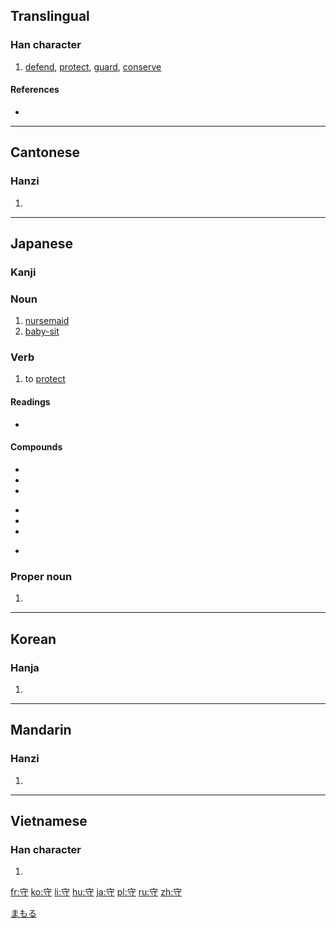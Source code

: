 ==Translingual==

===Han character===
{{Han char|rn=40|rad=宀|as=03|sn=6|four=3034<sub>2</sub>|canj=十木戈 (JDI)|ids=⿱[[宀]][[寸]]}}

# [[defend]], [[protect]], [[guard]], [[conserve]]

====References====
* {{Han ref|kx=0282.050|dkj=07071|dj=0552.040|hdz=20912.030|uh=5B88|ud=23432|bh=A675|bd=42613}}

----

==Cantonese==

===Hanzi===
{{yue-hanzi|jyut=|y=sau2}}

# {{defn|lang=yue|sort=宀03}}

----

==Japanese==

===Kanji===
{{ja-kanji|grade=3|rs=宀03}}

===Noun===
{{ja-noun|k|hira=もり|rom=mori}}

# [[nursemaid]]
# [[baby-sit]]

===Verb===
{{ja-verb|k|hira=まもる|rom=mamoru}}

# to [[protect]]

====Readings====
* {{ja-readings|on=[[しゅ]] (shu), [[す]] (su)|kun=[[まもる]] (mamoru), [[もり]] (mori), [[まもり]] (mamori)}}

====Compounds====
{{top3}}
* {{l|ja|sc=Jpan|守衛|tr=しゅえい, shuei}}
* {{l|ja|sc=Jpan|守禦|tr=しゅぎょ, shugyo}}
* {{l|ja|sc=Jpan|守護|tr=しゅご, shugo}}
{{mid3}}
* {{l|ja|sc=Jpan|守株|tr=しゅしゅ, shushu}}
* {{l|ja|sc=Jpan|守戍|tr=しゅじゅ, shuju}}
* {{l|ja|sc=Jpan|守備|tr=しゅび, shubi}}
{{mid3}}
* {{l|ja|sc=Jpan|死守|tr=ししゅ, shishu}}
{{bottom}}

===Proper noun===
{{ja-pos|k|proper|hira=まもる|rom=Mamoru}}

# {{given name|male|lang=ja}}

[[Category:Japanese male given names|まもる]]

----

==Korean==

===Hanja===
{{ko-hanja|hangeul=수|rv=su|mr=su}}

# {{defn|lang=ko|sort=宀03}}

----

==Mandarin==

===Hanzi===
{{cmn-hanzi|pin=[[shǒu]] ([[shou3]])|wg=shou<sup>3</sup>}}

# {{defn|lang=cmn|sort=宀03}}

----

==Vietnamese==

===Han character===
{{vi-hantu|[[thủ]], [[thú]]|rs=宀03}}

# {{defn|lang=vi|sort=宀03}}

[[fr:守]]
[[ko:守]]
[[li:守]]
[[hu:守]]
[[ja:守]]
[[pl:守]]
[[ru:守]]
[[zh:守]]